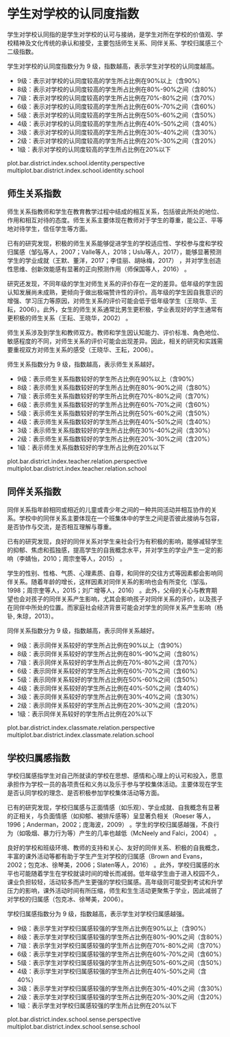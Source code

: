 <!-- chapter identity  -->

# 学生对学校的认同度指数

学生对学校认同指的是学生对学校的认可与接纳，是学生对所在学校的价值观、学校精神及文化传统的承认和接受，主要包括师生关系、同伴关系、学校归属感三个二级指数。

学生对学校的认同度指数分为 9 级，指数越高，表示学生对学校的认同度越高。


\mylist

- 9级：表示对学校的认同度较高\footnote{我们将得分超过本维度总分60\%界定为对学校的认同度较高。}的学生所占比例在90%以上（含90%）
- 8级：表示对学校的认同度较高的学生所占比例在80%-90%之间（含80%）
- 7级：表示对学校的认同度较高的学生所占比例在70%-80%之间（含70%）
- 6级：表示对学校的认同度较高的学生所占比例在60%-70%之间（含60%）
- 5级：表示对学校的认同度较高的学生所占比例在50%-60%之间（含50%）
- 4级：表示对学校的认同度较高的学生所占比例在40%-50%之间（含40%）
- 3级：表示对学校的认同度较高的学生所占比例在30%-40%之间（含30%）
- 2级：表示对学校的认同度较高的学生所占比例在20%-30%之间（含20%）
- 1级：表示对学校的认同度较高的学生所占比例在20%以下

\mytext

plot.bar.district.index.school.identity.perspective
multiplot.bar.district.index.school.identity.school


## 师生关系指数


师生关系指教师和学生在教育教学过程中结成的相互关系，包括彼此所处的地位、作用和相互对待的态度。师生关系主要体现在教师对于学生的尊重，能公正、平等地对待学生，信任学生等方面。

已有的研究发现，积极的师生关系能够促进学生的学校适应性、学校参与度和学校归属感（邹弘等人，2007；Valle等人，2018；Uslu等人，2017），能够显著预测学生的学业成就（王默、董洋，2017；李佳丽、胡咏梅，2017）   ，并对学生创造性思维、创新效能感有显著的正向预测作用（师保国等人，2016） 。

研究还发现，不同年级的学生对师生关系的评价存在一定的差异。低年级的学生因认知发展尚未成熟，更倾向于做出极端赞许性的评价。高年级的学生因自我意识的增强、学习压力等原因，对师生关系的评价可能会低于低年级学生（王晓华、王耘，2006）。此外，女生的师生关系通常比男生更积极，学业表现好的学生通常有更积极的师生关系（王耘、王晓华，2002） 。

师生关系涉及到学生和教师双方。教师和学生因认知能力、评价标准、角色地位、敏感程度的不同，对师生关系的评价可能会出现差异。因此，相关的研究和实践需要重视双方对师生关系的感受（王晓华、王耘，2006）。

师生关系指数分为 9 级，指数越高，表示师生关系越好。


\mylist

- 9级：表示师生关系指数较好\footnote{我们将得分超过本维度总分60\%界定为师生关系较好。}的学生所占比例在90%以上（含90%）
- 8级：表示师生关系指数较好的学生所占比例在80%-90%之间（含80%）
- 7级：表示师生关系指数较好的学生所占比例在70%-80%之间（含70%）
- 6级：表示师生关系指数较好的学生所占比例在60%-70%之间（含60%）
- 5级：表示师生关系指数较好的学生所占比例在50%-60%之间（含50%）
- 4级：表示师生关系指数较好的学生所占比例在40%-50%之间（含40%）
- 3级：表示师生关系指数较好的学生所占比例在30%-40%之间（含30%）
- 2级：表示师生关系指数较好的学生所占比例在20%-30%之间（含20%）
- 1级：表示师生关系指数较好的学生所占比例在20%以下

\mytext

plot.bar.district.index.teacher.relation.perspective
multiplot.bar.district.index.teacher.relation.school


## 同伴关系指数


同伴关系指年龄相同或相近的儿童或青少年之间的一种共同活动并相互协作的关系。学校中的同伴关系主要体现在一个班集体中的学生之间是否彼此接纳与包容，是否协作与交流，是否相互理解与尊重。

已有的研究发现，良好的同伴关系对学生亲社会行为有积极的影响，能够减轻学生的抑郁、焦虑和孤独感，提高学生的自我概念水平，并对学生的学业产生一定的影响（李婧怡，2010；周宗奎等人，2015）  。

学生的性别、性格、气质、心理素质、自尊，和同伴的交往方式等因素都会影响同伴关系。随着年龄的增长，这样因素对同伴关系的影响也会有所变化（邹泓，1998；周宗奎等人，2015；刘广增等人，2016）  。此外，父母的关心与教育期望也会对孩子的同伴关系产生影响，尤其会影响孩子对同伴关系的评价，以及孩子在同伴中所处的位置。而家庭社会经济背景可能会对学生的同伴关系产生影响（杨钋, 朱琼，2013）。

同伴关系指数分为 9 级，指数越高，表示同伴关系越好。


\mylist

- 9级：表示同伴关系较好\footnote{我们将得分超过本维度总分60\%界定为同伴关系较好。}的学生所占比例在90%以上（含90%）
- 8级：表示同伴关系较好的学生所占比例在80%-90%之间（含80%）
- 7级：表示同伴关系较好的学生所占比例在70%-80%之间（含70%）
- 6级：表示同伴关系较好的学生所占比例在60%-70%之间（含60%）
- 5级：表示同伴关系较好的学生所占比例在50%-60%之间（含50%）
- 4级：表示同伴关系较好的学生所占比例在40%-50%之间（含40%）
- 3级：表示同伴关系较好的学生所占比例在30%-40%之间（含30%）
- 2级：表示同伴关系较好的学生所占比例在20%-30%之间（含20%）
- 1级：表示同伴关系较好的学生所占比例在20%以下

\mytext

plot.bar.district.index.classmate.relation.perspective
multiplot.bar.district.index.classmate.relation.school


## 学校归属感指数

学校归属感指学生对自己所就读的学校在思想、感情和心理上的认可和投入，愿意承担作为学校一员的各项责任和义务以及乐于参与学校集体活动。主要体现在学生是否认同学校的理念、是否积极参加学校集体活动等方面。

已有的研究发现，学校归属感与正面情感（如乐观）、学业成就、自我概念有显著的正相关，与负面情感（如抑郁、被排斥感等）呈显著负相关（Roeser 等人，1996；Anderman，2002；庞海波，2009）   。学生的学校归属感越强，不良行为（如吸烟、暴力行为等）产生的几率也越低（McNeely and Falci，2004） 。

良好的学校和班级环境、教师的支持和关心、友好的同伴关系、积极的自我概念，丰富的课外活动等都有助于学生产生对学校的归属感（Brown and Evans，2002；包克冰、徐琴美，2006；Slaten等人，2016）  。此外，学校归属感的水平也可能随着学生在学校就读时间的增长而减弱。低年级学生由于进入校园不久，课业负担较轻，活动较多而产生更强的学校归属感。高年级则可能受到考试和升学压力的影响，课外活动时间有所压缩，师生和生生活动更聚焦于学业，因此减弱了对学校的归属感（包克冰、徐琴美，2006）。

学校归属感指数分为 9 级，指数越高，表示学生对学校归属感越强。

\mylist

- 9级：表示学生对学校归属感较强\footnote{我们将得分超过本维度总分60\%界定为学校归属感较强。}的学生所占比例在90%以上（含90%）
- 8级：表示学生对学校归属感较强的学生所占比例在80%-90%之间（含80%）
- 7级：表示学生对学校归属感较强的学生所占比例在70%-80%之间（含70%）
- 6级：表示学生对学校归属感较强的学生所占比例在60%-70%之间（含60%）
- 5级：表示学生对学校归属感较强的学生所占比例在50%-60%之间（含50%）
- 4级：表示学生对学校归属感较强的学生所占比例在40%-50%之间（含40%）
- 3级：表示学生对学校归属感较强的学生所占比例在30%-40%之间（含30%）
- 2级：表示学生对学校归属感较强的学生所占比例在20%-30%之间（含20%）
- 1级：表示学生对学校归属感较强的学生所占比例在20%以下

\mytext

plot.bar.district.index.school.sense.perspective
multiplot.bar.district.index.school.sense.school

<!-- end of chapter identity  -->
